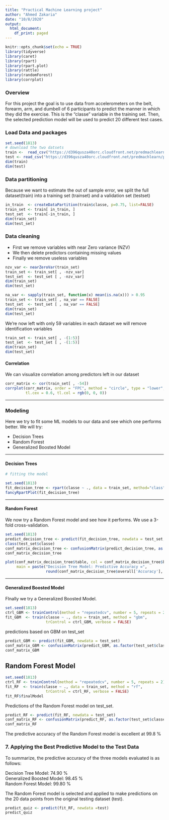 ---
title: "Practical Machine Learning project"
author: "Ahmed Zakaria"
date: "10/8/2020"
output:
  html_document:
    df_print: paged
---

```{r setup, include=FALSE}
knitr::opts_chunk$set(echo = TRUE)
library(tidyverse)
library(caret)
library(rpart)
library(rpart.plot)
library(rattle)
library(randomForest)
library(corrplot)
```
### Overview

For this project the goal is to use data from accelerometers on the belt, forearm, arm, and dumbell of 6 participants to predict the manner in which they did the exercise. This is the "classe" variable in the training set. Then, the selected prediction model will be used to predict 20 different test cases.


### Load Data and packages

```{r, message=FALSE, warning=FALSE}
set.seed(1813)
# download the two datsets
train <-  read_csv("https://d396qusza40orc.cloudfront.net/predmachlearn/pml-training.csv")
test <- read_csv("https://d396qusza40orc.cloudfront.net/predmachlearn/pml-testing.csv")
dim(train)
dim(test)
```


### Data partitioning

Because we want to estimate the out of sample error, we split the full dataset(train) into a training set (trainset) and a validation set (testset)

```{r, message=FALSE, warning=FALSE}
in_train  <- createDataPartition(train$classe, p=0.75, list=FALSE)
train_set <- train[ in_train, ]
test_set  <- train[-in_train, ]
dim(train_set)
dim(test_set)
```

### Data cleaning

* First we remove variables with near Zero variance (NZV)
* We then delete predictors containing missing values
* Finally we remove useless variables


```{r warning=FALSE}
nzv_var <- nearZeroVar(train_set)
train_set <- train_set[ , -nzv_var]
test_set  <- test_set [ , -nzv_var]
dim(train_set)
dim(test_set)
```

```{r}
na_var <- sapply(train_set, function(x) mean(is.na(x))) > 0.95
train_set <- train_set[ , na_var == FALSE]
test_set  <- test_set [ , na_var == FALSE]
dim(train_set)
dim(test_set)

```

We're now left with only 59 variables in each dataset
we will remove identification variables 
```{r}
train_set <- train_set[ , -(1:5)]
test_set  <- test_set [ , -(1:5)]
dim(train_set)
dim(test_set)
```


#### Correlation

We can visualize correlation among predictors left in our dataset

```{r, fig.align='center', fig.height=10}
corr_matrix <- cor(train_set[ , -54])
corrplot(corr_matrix, order = "FPC", method = "circle", type = "lower",
         tl.cex = 0.6, tl.col = rgb(0, 0, 0))
```


---

### Modeling

Here we try to fit some ML models to our data and see which one performs better. We will try:

* Decision Trees
* Random Forest
* Generalized Boosted Model

---

#### Decision Trees

```{r, fig.width=12, fig.height=12}
# fitting the model

set.seed(1813)
fit_decision_tree <- rpart(classe ~ ., data = train_set, method="class")
fancyRpartPlot(fit_decision_tree)
```



---

#### Random Forest

We now try a Random Forest model and see how it performs. We use a 3-fold cross-validation.

```{r}
set.seed(1813)
predict_decision_tree <- predict(fit_decision_tree, newdata = test_set, type="class")
class(test_set$classe)
conf_matrix_decision_tree <- confusionMatrix(predict_decision_tree, as.factor(test_set$classe))
conf_matrix_decision_tree
```

```{r}
plot(conf_matrix_decision_tree$table, col = conf_matrix_decision_tree$byClass, 
     main = paste("Decision Tree Model: Predictive Accuracy =",
                  round(conf_matrix_decision_tree$overall['Accuracy'], 4)))
```


---

#### Generalized Boosted Model

FInally we try a Generalized Boosted Model. 

```{r, message=FALSE, warning=FALSE}

set.seed(1813)
ctrl_GBM <- trainControl(method = "repeatedcv", number = 5, repeats = 2)
fit_GBM  <- train(classe ~ ., data = train_set, method = "gbm",
                  trControl = ctrl_GBM, verbose = FALSE)

```
  
predictions based on GBM on test_set
```{r}
predict_GBM <- predict(fit_GBM, newdata = test_set)
conf_matrix_GBM <- confusionMatrix(predict_GBM, as.factor(test_set$classe))
conf_matrix_GBM
```

## Random Forest Model
```{r}
set.seed(1813)
ctrl_RF <- trainControl(method = "repeatedcv", number = 5, repeats = 2)
fit_RF  <- train(classe ~ ., data = train_set, method = "rf",
                  trControl = ctrl_RF, verbose = FALSE)
fit_RF$finalModel
```
   
Predictions of the Random Forest model on test_set.

```{r}
predict_RF <- predict(fit_RF, newdata = test_set)
conf_matrix_RF <- confusionMatrix(predict_RF, as.factor(test_set$classe))
conf_matrix_RF
```
  
The predictive accuracy of the Random Forest model is excellent at 99.8 %
  
### 7. Applying the Best Predictive Model to the Test Data
To summarize, the predictive accuracy of the three models evaluated is as follows:  

Decision Tree Model: 74.90 %  
Generalized Boosted Model: 98.45 %  
Random Forest Model: 99.80 %  
  
The Random Forest model is selected and applied to make predictions on the 20 data points from the original testing dataset (test).
```{r}
predict_quiz <- predict(fit_RF, newdata =test)
predict_quiz

```

